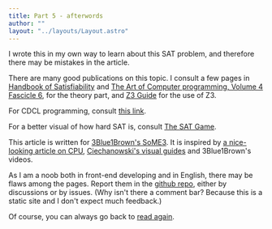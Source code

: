 ```yaml
---
title: Part 5 - afterwords
author: ""
layout: "../layouts/Layout.astro"
---
```


I wrote this in my own way to learn about this SAT problem, and therefore
there may be mistakes in the article.

There are many good publications on this topic. I consult a few pages in
<a href="https://www.iospress.nl/book/handbook-of-satisfiability-2/">Handbook of Satisfiability</a>
and <a href="https://www.pearson.com/us/higher-education/program/Knuth-Art-of-Computer-Programming-Volume-4-Fascicle-6-The-Satisfiability/PGM328228.html">
The Art of Computer programming, Volume 4 Fascicle 6</a>, for the theory
part, and <a href="https://microsoft.github.io/z3guide/">Z3 Guide</a> for
the use of Z3.

For CDCL programming, consult <a href="https://cse442-17f.github.io/Conflict-Driven-Clause-Learning/">this link</a>.

For a better visual of how hard SAT is, consult <a href="https://www.cril.univ-artois.fr/~roussel/satgame/satgame.php">The SAT Game</a>.

This article is written for [3Blue1Brown's SoME3](https://some.3b1b.co/). It is inspired
by [a nice-looking article on CPU](https://cpu.land/), [Ciechanowski's visual guides](https://ciechanow.ski)
and 3Blue1Brown's videos.

As I am a noob both in front-end developing and in English, there may be
flaws among the pages. Report them in the [github repo](https://github.com/iscas-zac/sat-explain),
either by discussions or by issues. (Why isn't there a comment bar? Because
this is a static site and I don't expect much feedback.)

Of course, you can always go back to [read again](./overall).